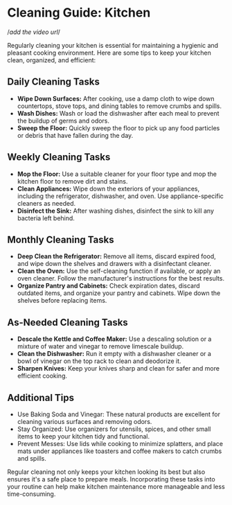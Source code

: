 
# Cleaning Guide: Kitchen

/_add the video url_/

<Frame url="https://youtu.be/z4Wp_IItjeY" />

Regularly cleaning your kitchen is essential for maintaining a hygienic and pleasant cooking environment. Here are some tips to keep your kitchen clean, organized, and efficient:

## Daily Cleaning Tasks

-   **Wipe Down Surfaces:** After cooking, use a damp cloth to wipe down countertops, stove tops, and dining tables to remove crumbs and spills.
-   **Wash Dishes:** Wash or load the dishwasher after each meal to prevent the buildup of germs and odors.
-   **Sweep the Floor:** Quickly sweep the floor to pick up any food particles or debris that have fallen during the day.

## Weekly Cleaning Tasks

-   **Mop the Floor:** Use a suitable cleaner for your floor type and mop the kitchen floor to remove dirt and stains.
-   **Clean Appliances:** Wipe down the exteriors of your appliances, including the refrigerator, dishwasher, and oven. Use appliance-specific cleaners as needed.
-   **Disinfect the Sink:** After washing dishes, disinfect the sink to kill any bacteria left behind.

## Monthly Cleaning Tasks

-   **Deep Clean the Refrigerator:** Remove all items, discard expired food, and wipe down the shelves and drawers with a disinfectant cleaner.
-   **Clean the Oven:** Use the self-cleaning function if available, or apply an oven cleaner. Follow the manufacturer's instructions for the best results.
-   **Organize Pantry and Cabinets:** Check expiration dates, discard outdated items, and organize your pantry and cabinets. Wipe down the shelves before replacing items.

## As-Needed Cleaning Tasks

-   **Descale the Kettle and Coffee Maker:** Use a descaling solution or a mixture of water and vinegar to remove limescale buildup.
-   **Clean the Dishwasher:** Run it empty with a dishwasher cleaner or a bowl of vinegar on the top rack to clean and deodorize it.
-   **Sharpen Knives:** Keep your knives sharp and clean for safer and more efficient cooking.

## Additional Tips

-   Use Baking Soda and Vinegar: These natural products are excellent for cleaning various surfaces and removing odors.
-   Stay Organized: Use organizers for utensils, spices, and other small items to keep your kitchen tidy and functional.
-   Prevent Messes: Use lids while cooking to minimize splatters, and place mats under appliances like toasters and coffee makers to catch crumbs and spills.

Regular cleaning not only keeps your kitchen looking its best but also ensures it's a safe place to prepare meals. Incorporating these tasks into your routine can help make kitchen maintenance more manageable and less time-consuming.
